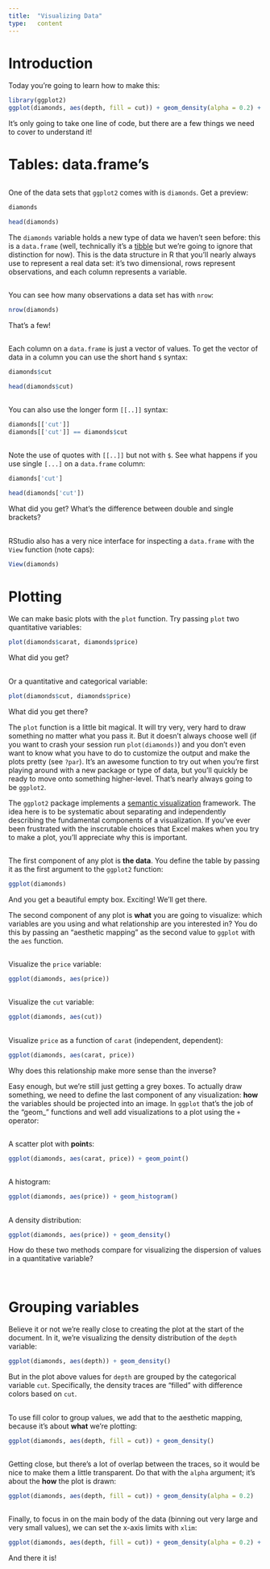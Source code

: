 ```yaml
---
title:  "Visualizing Data"
type:   content
---
```


# Introduction

Today you're going to learn how to make this:

```r
library(ggplot2)
ggplot(diamonds, aes(depth, fill = cut)) + geom_density(alpha = 0.2) + xlim(55, 70)
```

It's only going to take one line of code, but there are a few things we need to cover to understand it!

# Tables: data.frame's

##

One of the data sets that `ggplot2` comes with is `diamonds`.  Get a preview:

```r
diamonds
```

```r
head(diamonds)
```

The `diamonds` variable holds a new type of data we haven't seen before: this is a `data.frame` (well, technically it's a [tibble](https://github.com/tidyverse/tibble) but we're going to ignore that distinction for now).  This is the data structure in R that you'll nearly always use to represent a real data set: it's two dimensional, rows represent observations, and each column represents a variable.

##

You can see how many observations a data set has with `nrow`:

```r
nrow(diamonds)
```

That's a few!

##

Each column on a `data.frame` is just a vector of values.  To get the vector of data in a column you can use the short hand `$` syntax:

```r
diamonds$cut
```

```r
head(diamonds$cut)
```

##

You can also use the longer form `[[..]]` syntax:

```r
diamonds[['cut']]
diamonds[['cut']] == diamonds$cut
```

##

Note the use of quotes with `[[..]]` but not with `$`.  See what happens if you use single `[...]` on a `data.frame` column:

```r
diamonds['cut']
```

```r
head(diamonds['cut'])
```

What did you get?  What's the difference between double and single brackets?

##

RStudio also has a very nice interface for inspecting a `data.frame` with the `View` function (note caps):

```r
View(diamonds)
```

# Plotting

We can make basic plots with the `plot` function.  Try passing `plot` two quantitative variables:

```r
plot(diamonds$carat, diamonds$price)
```

What did you get?

##

Or a quantitative and categorical variable:

```r
plot(diamonds$cut, diamonds$price)
```

What did you get there?

The `plot` function is a little bit magical.  It will try very, very hard to draw something no matter what you pass it.  But it doesn't always choose well (if you want to crash your session run `plot(diamonds)`) and you don't even want to know what you have to do to customize the output and make the plots pretty (see `?par`).  It's an awesome function to try out when you're first playing around with a new package or type of data, but you'll quickly be ready to move onto something higher-level.  That's nearly always going to be `ggplot2`.

The `ggplot2` package implements a [semantic visualization](http://vita.had.co.nz/papers/layered-grammar.pdf) framework.  The idea here is to be systematic about separating and independently describing the fundamental components of a visualization.  If you've ever been frustrated with the inscrutable choices that Excel makes when you try to make a plot, you'll appreciate why this is important.

##

The first component of any plot is **the data**.  You define the table by passing it as the first argument to the `ggplot2` function:

```r
ggplot(diamonds)
```

And you get a beautiful empty box.  Exciting!  We'll get there.

The second component of any plot is **what** you are going to visualize: which variables are you using and what relationship are you interested in?  You do this by passing an "aesthetic mapping" as the second value to `ggplot` with the `aes` function.

##

Visualize the `price` variable:

```r
ggplot(diamonds, aes(price))
```

##

Visualize the `cut` variable:

```r
ggplot(diamonds, aes(cut))
```

##

Visualize `price` as a function of `carat` (independent, dependent):

```r
ggplot(diamonds, aes(carat, price))
```

Why does this relationship make more sense than the inverse?

Easy enough, but we're still just getting a grey boxes.  To actually draw something, we need to define the last component of any visualization: **how** the variables should be projected into an image.  In `ggplot` that's the job of the "geom_" functions and well add visualizations to a plot using the `+` operator:

##

A scatter plot with **point**s:

```r
ggplot(diamonds, aes(carat, price)) + geom_point()
```

##

A histogram:

```r
ggplot(diamonds, aes(price)) + geom_histogram()
```

##

A density distribution:

```r
ggplot(diamonds, aes(price)) + geom_density()
```

How do these two methods compare for visualizing the dispersion of values in a quantitative variable?

<br>

# Grouping variables

Believe it or not we're really close to creating the plot at the start of the document.  In it, we're visualizing the density distribution of the `depth` variable:

```r
ggplot(diamonds, aes(depth)) + geom_density()
```

But in the plot above values for `depth` are grouped by the categorical variable `cut`.  Specifically, the density traces are "filled" with difference colors based on `cut`.

##

To use fill color to group values, we add that to the aesthetic mapping, because it's about **what** we're plotting:

```r
ggplot(diamonds, aes(depth, fill = cut)) + geom_density()
```

##

Getting close, but there's a lot of overlap between the traces, so it would be nice to make them a little transparent.  Do that with the `alpha` argument; it's about the **how** the plot is drawn:

```r
ggplot(diamonds, aes(depth, fill = cut)) + geom_density(alpha = 0.2)
```

##

Finally, to focus in on the main body of the data (binning out very large and very small values), we can set the x-axis limits with `xlim`:

```r
ggplot(diamonds, aes(depth, fill = cut)) + geom_density(alpha = 0.2) + xlim(55, 70)
```

And there it is!
